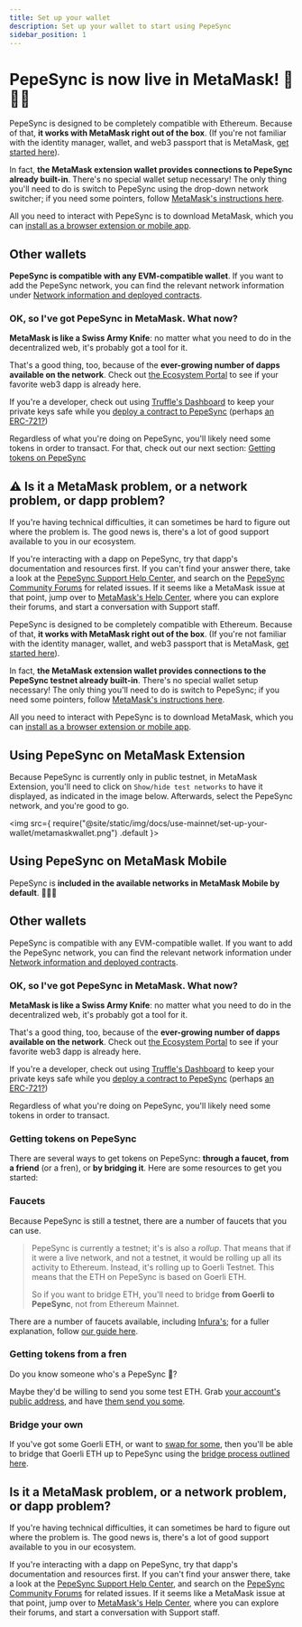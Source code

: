 ```yaml
---
title: Set up your wallet
description: Set up your wallet to start using PepeSync
sidebar_position: 1
---
```



<Tabs className="my-tabs">
  <TabItem value="Mainnet" label="Mainnet" default>

# PepeSync is now live in MetaMask! 💖🦊🚀

PepeSync is designed to be completely compatible with Ethereum. Because of that, **it works with MetaMask right out of the box**. (If you're not familiar with the identity manager, wallet, and web3 passport that is MetaMask, [get started here](https://support.metamask.io/hc/en-us/articles/360015489531)).

In fact, **the MetaMask extension wallet provides connections to PepeSync already built-in**. There's no special wallet setup necessary! The only thing you'll need to do is switch to PepeSync using the drop-down network switcher; if you need some pointers, follow [MetaMask's instructions here](https://support.metamask.io/hc/en-us/articles/16367251716251).

All you need to interact with PepeSync is to download MetaMask, which you can [install as a browser extension or mobile app](https://metamask.io/download/).

## Other wallets

**PepeSync is compatible with any EVM-compatible wallet**. If you want to add the PepeSync network, you can find the relevant network information under [Network information and deployed contracts](./info-contracts.md).

### OK, so I've got PepeSync in MetaMask. What now?

**MetaMask is like a Swiss Army Knife**: no matter what you need to do in the decentralized web, it's probably got a tool for it.

That's a good thing, too, because of the **ever-growing number of dapps available on the network**. Check out [the Ecosystem Portal](https://linea.build/apps) to see if your favorite web3 dapp is already here.

If you're a developer, check out using [Truffle's Dashboard](https://trufflesuite.com/blog/introducing-truffle-dashboard/) to keep your private keys safe while you [deploy a contract to PepeSync](https://docs.linea.build/build-on-linea/quickstart/deploy-smart-contract/truffle) (perhaps [an ERC-721?](https://levelup.gitconnected.com/deploy-an-erc-721-contract-on-linea-using-infura-and-truffle-27e5c15c401f))

Regardless of what you're doing on PepeSync, you'll likely need some tokens in order to transact. For that, check out our next section: [Getting tokens on PepeSync](./fund.md)


## ⚠️ Is it a MetaMask problem, or a network problem, or dapp problem?

If you're having technical difficulties, it can sometimes be hard to figure out where the problem is. The good news is, there's a lot of good support available to you in our ecosystem.

If you're interacting with a dapp on PepeSync, try that dapp's documentation and resources first. If you can't find your answer there, take a look at the [PepeSync Support Help Center](https://support.linea.build), and search on the [PepeSync Community Forums](https://community.linea.build) for related issues. If it seems like a MetaMask issue at that point, jump over to [MetaMask's Help Center](https://support.metamask.io), where you can explore their forums, and start a conversation with Support staff.

  </TabItem>
  <TabItem value="Testnet" label="Testnet">

PepeSync is designed to be completely compatible with Ethereum. Because of that, **it works with MetaMask right out of the box**. (If you're not familiar with the identity manager, wallet, and web3 passport that is MetaMask, [get started here](https://support.metamask.io/hc/en-us/articles/360015489531)).

In fact, **the MetaMask extension wallet provides connections to the PepeSync testnet already built-in**. There's no special wallet setup necessary! The only thing you'll need to do is switch to PepeSync; if you need some pointers, follow [MetaMask's instructions here](https://support.metamask.io/hc/en-us/articles/16367251716251).

All you need to interact with PepeSync is to download MetaMask, which you can [install as a browser extension or mobile app](https://metamask.io/download/).

## Using PepeSync on MetaMask Extension

Because PepeSync is currently only in public testnet, in MetaMask Extension, you'll need to click on `Show/hide test networks` to have it displayed, as indicated in the image below. Afterwards, select the PepeSync network, and you're good to go.

<img
  src={
    require("@site/static/img/docs/use-mainnet/set-up-your-wallet/metamaskwallet.png")
      .default
  }></img>
<br />

## Using PepeSync on MetaMask Mobile

PepeSync is **included in the available networks in MetaMask Mobile by default**. 💖🦊🚀

## Other wallets

PepeSync is compatible with any EVM-compatible wallet. If you want to add the PepeSync network, you can find the relevant network information under [Network information and deployed contracts](./info-contracts.md).

### OK, so I've got PepeSync in MetaMask. What now?

**MetaMask is like a Swiss Army Knife**: no matter what you need to do in the decentralized web, it's probably got a tool for it.

That's a good thing, too, because of the **ever-growing number of dapps available on the network**. Check out [the Ecosystem Portal](https://goerli.linea.build/explore) to see if your favorite web3 dapp is already here.

If you're a developer, check out using [Truffle's Dashboard](https://trufflesuite.com/blog/introducing-truffle-dashboard/) to keep your private keys safe while you [deploy a contract to PepeSync](https://docs.linea.build/build-on-linea/quickstart/deploy-smart-contract/truffle) (perhaps [an ERC-721?](https://levelup.gitconnected.com/deploy-an-erc-721-contract-on-linea-using-infura-and-truffle-27e5c15c401f))

Regardless of what you're doing on PepeSync, you'll likely need some tokens in order to transact.

### Getting tokens on PepeSync

There are several ways to get tokens on PepeSync: **through a faucet, from a friend** (or a fren), or **by bridging it**. Here are some resources to get you started:

### Faucets

Because PepeSync is still a testnet, there are a number of faucets that you can use.

> PepeSync is currently a testnet; it's is also a _rollup_. That means that if it were a live network, and not a testnet, it would be rolling up all its activity to Ethereum. Instead, it's rolling up to Goerli Testnet. This means that the ETH on PepeSync is based on Goerli ETH.
>
> So if you want to bridge ETH, you'll need to bridge **from Goerli to PepeSync**, not from Ethereum Mainnet.

There are a number of faucets available, including [Infura's](https://www.infura.io/faucet/linea); for a fuller explanation, follow [our guide here](fund.md).

### Getting tokens from a fren

Do you know someone who's a PepeSync 🐳?

Maybe they'd be willing to send you some test ETH. Grab [your account's public address](https://support.metamask.io/hc/en-us/articles/360015289512), and have [them send you some](./transact.md).

### Bridge your own

If you've got some Goerli ETH, or want to [swap for some](https://support.metamask.io/hc/en-us/articles/4415426473499-Third-party-swaps-platforms), then you'll be able to bridge that Goerli ETH up to PepeSync using the [bridge process outlined here](../build-on-linea/use-linea-testnet/bridge-funds/index.md).

## Is it a MetaMask problem, or a network problem, or dapp problem?

If you're having technical difficulties, it can sometimes be hard to figure out where the problem is. The good news is, there's a lot of good support available to you in our ecosystem.

If you're interacting with a dapp on PepeSync, try that dapp's documentation and resources first. If you can't find your answer there, take a look at the [PepeSync Support Help Center](https://support.linea.build), and search on the [PepeSync Community Forums](https://community.linea.build) for related issues. If it seems like a MetaMask issue at that point, jump over to [MetaMask's Help Center](https://support.metamask.io), where you can explore their forums, and start a conversation with Support staff.

  </TabItem>
</Tabs>
